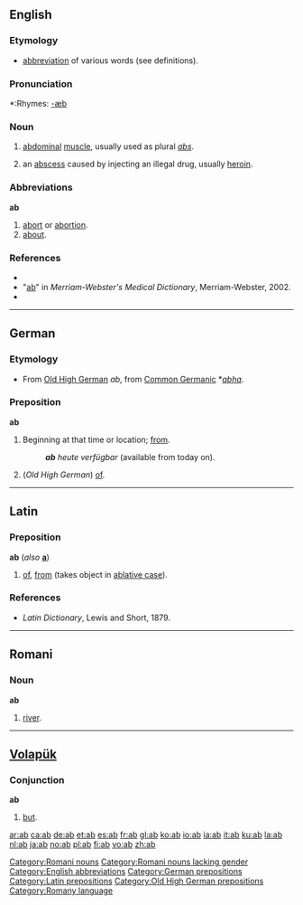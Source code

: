 {{see|ab-|Ab|AB}}
==English==

===Etymology===
* [[abbreviation]] of various words (see definitions).

===Pronunciation===
*:Rhymes: [[Rhymes:English:-æb|-æb]]

===Noun===
{{en-noun}}

# [[abdominal]] [[muscle]], usually used as plural ''[[abs]]''.
# {{slang}} an [[abscess]] caused by injecting an illegal drug, usually [[heroin]].

===Abbreviations===
'''ab'''

# [[abort]] or [[abortion]].
# [[about]].

===References===
* {{R:American Heritage 2000|ab}}
* "[http://dictionary.reference.com/browse/ab ab]" in ''Merriam-Webster's Medical Dictionary'', Merriam-Webster, 2002.
* {{R:Dictionary.com|ab}}

----

==German==
===Etymology===
* From [[Old High German]] ''ab'', from [[Common Germanic]] *''[[abha]]''.

===Preposition===
'''ab'''

# Beginning at that time or location; [[from]].
#: '''''ab''' heute verfügbar'' (available from today on).
# (''Old High German'') [[of]].

----

==Latin==

===Preposition===
'''ab''' (''also'' '''[[a]]''')

# [[of]], [[from]] (takes object in [[ablative case]]).

===References===
* ''Latin Dictionary'', Lewis and Short, 1879.

----

==Romani==

===Noun===
'''ab'''

# [[river]].


[[Category:Romani nouns]]
[[Category:Romani nouns lacking gender]]

----

==[[Volapük]]==

===Conjunction===
'''ab'''

# [[but]].

[[Category:English abbreviations]]
[[Category:German prepositions]]
[[Category:Latin prepositions]]
[[Category:Old High German prepositions]]
[[Category:Romany language]]

[[ar:ab]]
[[ca:ab]]
[[de:ab]]
[[et:ab]]
[[es:ab]]
[[fr:ab]]
[[gl:ab]]
[[ko:ab]]
[[io:ab]]
[[ia:ab]]
[[it:ab]]
[[ku:ab]]
[[la:ab]]
[[nl:ab]]
[[ja:ab]]
[[no:ab]]
[[pl:ab]]
[[fi:ab]]
[[vo:ab]]
[[zh:ab]]